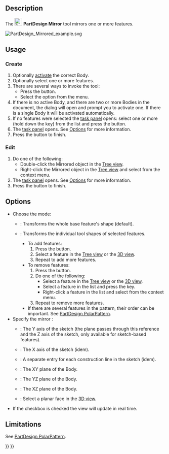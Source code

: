 <languages/>
<translate>

<!--T:39-->
{{Docnav
|‎[[PartDesign_Thickness|Thickness]]
|[[PartDesign_LinearPattern|Linear Pattern]]
|[[PartDesign_Workbench|PartDesign]]
|IconL=PartDesign_Thickness.svg
|IconR=PartDesign_LinearPattern.svg
|IconC=Workbench_PartDesign.svg
}}

<!--T:8-->
{{GuiCommand
|Name=PartDesign Mirror
|MenuLocation=Part Design → Transformation Features → Mirror
|Workbenches=[[PartDesign_Workbench|PartDesign]]
|SeeAlso=[[PartDesign_MultiTransform|PartDesign MultiTransform]]
}}

==Description== <!--T:9-->

<!--T:15-->
The [[Image:PartDesign_Mirrored.svg|24px]] '''PartDesign Mirror''' tool mirrors one or more features.

</translate>
[[File:PartDesign Mirrored example.svg]]
<translate>
<!--T:16-->
{{Caption|A Pocket feature created from a sketch containing a circle (A) is used to create a mirrored feature. The vertical axis of the sketch (B) is used to the define the mirror plane. The result (C) is shown on the right.}} 

==Usage== <!--T:10-->

=== Create === <!--T:44-->

<!--T:45-->
# Optionally [[PartDesign_Body#Active_status|activate]] the correct Body.
# Optionally select one or more features.
# There are several ways to invoke the tool:
#* Press the {{Button|[[Image:PartDesign_Mirrored.svg|16px]] [[PartDesign_Mirrored|Mirror]]}} button.
#* Select the {{MenuCommand|Part Design → Transformation Features → [[Image:PartDesign_Mirrored.svg|16px]] Mirror}} option from the menu.
# If there is no active Body, and there are two or more Bodies in the document, the {{MenuCommand|Active Body Required}} dialog will open and prompt you to activate one. If there is a single Body it will be activated automatically.
# If no features were selected the {{MenuCommand|Select feature}} [[Task_panel|task panel]] opens: select one or more (hold down the {{KEY|Ctrl}} key) from the list and press the {{Button|OK}} button.
# The {{MenuCommand|Mirror Parameters}} [[Task_panel|task panel]] opens. See [[#Options|Options]] for more information.
# Press the {{Button|OK}} button to finish.

=== Edit === <!--T:46-->

<!--T:47-->
# Do one of the following:
#* Double-click the Mirrored object in the [[Tree_view|Tree view]].
#* Right-click the Mirrored object in the [[Tree_view|Tree view]] and select {{MenuCommand|Edit Mirror}} from the context menu.
# The {{MenuCommand|Mirror Parameters}} [[Task_panel|task panel]] opens. See [[#Options|Options]] for more information.
# Press the {{Button|OK}} button to finish.

== Options == <!--T:18-->

<!--T:48-->
* Choose the mode:
** {{MenuCommand|Transform body}}: Transforms the whole base feature's shape (default). {{Version|1.0}}
** {{MenuCommand|Transform tool shapes}}: Transforms the individual tool shapes of selected features.
*** To add features:
***# Press the {{Button|Add feature}} button.
***# Select a feature in the [[Tree_view|Tree view]] or the [[3D_view|3D view]].
***# Repeat to add more features.
*** To remove features:
***# Press the {{Button|Remove feature}} button.
***# Do one of the following:
***#* Select a feature in the [[Tree_view|Tree view]] or the [[3D_view|3D view]].
***#* Select a feature in the list and press the {{KEY|Del}} key.
***#* Right-click a feature in the list and select {{MenuCommand|Remove}} from the context menu.
***# Repeat to remove more features.
*** If there are several features in the pattern, their order can be important. See [[PartDesign_PolarPattern#Ordering_features|PartDesign PolarPattern]].
* Specify the mirror {{MenuCommand|Plane}}:
** {{MenuCommand|Vertical sketch axis}}: The Y axis of the sketch (the plane passes through this reference and the Z axis of the sketch, only available for sketch-based features).
** {{MenuCommand|Horizontal sketch axis}}: The X axis of the sketch (idem).
** {{MenuCommand|Construction line #}}: A separate entry for each construction line in the sketch (idem).
** {{MenuCommand|Base XY plane}}: The XY plane of the Body.
** {{MenuCommand|Base YZ plane}}: The YZ plane of the Body.
** {{MenuCommand|Base XZ plane}}: The XZ plane of the Body.
** {{MenuCommand|Select reference...}}: Select a planar face in the [[3D_view|3D view]].
* If the {{MenuCommand|Update view}} checkbox is checked the view will update in real time.

==Limitations== <!--T:11-->

<!--T:49-->
See [[PartDesign_PolarPattern#Limitations|PartDesign PolarPattern]].


<!--T:40-->
{{Docnav
|‎[[PartDesign_Thickness|Thickness]]
|[[PartDesign_LinearPattern|Linear Pattern]]
|[[PartDesign_Workbench|PartDesign]]
|IconL=PartDesign_Thickness.svg
|IconR=PartDesign_LinearPattern.svg
|IconC=Workbench_PartDesign.svg
}}

</translate>
{{PartDesign Tools navi{{#translation:}}}}
{{Userdocnavi{{#translation:}}}}